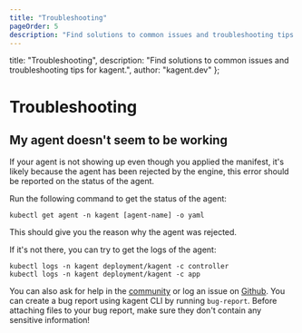 ```yaml
---
title: "Troubleshooting"
pageOrder: 5
description: "Find solutions to common issues and troubleshooting tips for kagent."
---
```


  title: "Troubleshooting",
  description: "Find solutions to common issues and troubleshooting tips for kagent.",
  author: "kagent.dev"
};

# Troubleshooting

## My agent doesn't seem to be working

If your agent is not showing up even though you applied the manifest, it's likely because the agent has been rejected by the engine, this error should be reported on the status of the agent.

Run the following command to get the status of the agent:

```shell
kubectl get agent -n kagent [agent-name] -o yaml
```

This should give you the reason why the agent was rejected.

If it's not there, you can try to get the logs of the agent:

```shell
kubectl logs -n kagent deployment/kagent -c controller
kubectl logs -n kagent deployment/kagent -c app
```

You can also ask for help in the [community](https://discord.gg/Fu3k65f2k3) or log an issue on [Github](https://github.com/kagent-dev/kagent). You can create a bug report using kagent CLI by running `bug-report`. Before attaching files to your bug report, make sure they don't contain any sensitive information!

